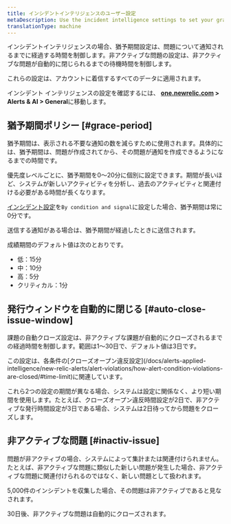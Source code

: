 ```yaml
---
title: インシデントインテリジェンスのユーザー設定
metaDescription: Use the incident intelligence settings to set your grace period and inactive issue time policies.
translationType: machine
---
```


インシデントインテリジェンスの場合、猶予期間設定は、問題について通知されるまでに経過する時間を制御します。非アクティブな問題の設定は、非アクティブな問題が自動的に閉じられるまでの待機時間を制御します。

これらの設定は、アカウントに着信するすべてのデータに適用されます。

インシデント インテリジェンスの設定を確認するには、 **[one.newrelic.com](https://one.newrelic.com/all-capabilities) > Alerts & AI > General**に移動します。

## 猶予期間ポリシー [#grace-period]

猶予期間は、表示される不要な通知の数を減らすために使用されます。具体的には、猶予期間は、問題が作成されてから、その問題が通知を作成できるようになるまでの時間です。

優先度レベルごとに、猶予期間を0〜20分に個別に設定できます。期間が長いほど、システムが新しいアクティビティを分析し、過去のアクティビティと関連付ける必要がある時間が長くなります。

[インシデント設定](/docs/alerts-applied-intelligence/new-relic-alerts/alert-policies/specify-when-alerts-create-incidents/#preference-options)を`By condition and signal`に設定した場合、猶予期間は常に0分です。

送信する通知がある場合は、猶予期間が経過したときに送信されます。

成績期間のデフォルト値は次のとおりです。

* 低：15分
* 中：10分
* 高：5分
* クリティカル：1分

## 発行ウィンドウを自動的に閉じる [#auto-close-issue-window]

課題の自動クローズ設定は、非アクティブな課題が自動的にクローズされるまでの経過時間を制御します。範囲は1〜30日で、デフォルト値は3日です。

<Callout variant="tip">
  この設定は、各条件の[クローズオープン違反設定](/docs/alerts-applied-intelligence/new-relic-alerts/alert-violations/how-alert-condition-violations-are-closed/#time-limit)に関連しています。

  これら2つの設定の期間が異なる場合、システムは設定に関係なく、より短い期間を使用します。たとえば、クローズオープン違反時間設定が2日で、非アクティブな発行時間設定が3日である場合、システムは2日待ってから問題をクローズします。
</Callout>

## 非アクティブな問題 [#inactiv-issue]

問題が非アクティブの場合、システムによって集計または関連付けられません。たとえば、非アクティブな問題に類似した新しい問題が発生した場合、非アクティブな問題に関連付けられるのではなく、新しい問題として扱われます。

5,000件のインシデントを収集した場合、その問題は非アクティブであると見なされます。

30日後、非アクティブな問題は自動的にクローズされます。